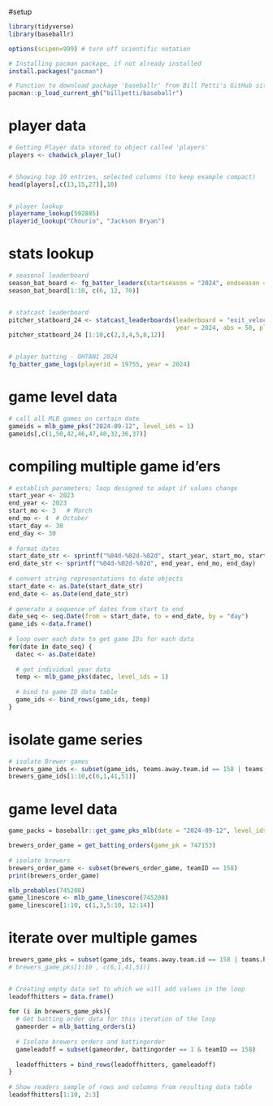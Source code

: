 #setup
```{r}

library(tidyverse)
library(baseballr)

options(scipen=999) # turn off scientific notation

# Installing pacman package, if not already installed 
install.packages("pacman")

# Function to download package 'baseballr' from Bill Petti's GitHub site 
pacman::p_load_current_gh("billpetti/baseballr")

```


# player data
```{r}

# Getting Player data stored to object called 'players'
players <- chadwick_player_lu()


# Showing top 10 entries, selected columns (to keep example compact)
head(players[,c(13,15,27)],10)


# player lookup
playername_lookup(592885)
playerid_lookup("Chourio", "Jackson Bryan")

```


# stats lookup 
```{r}

# seasonal leaderboard
season_bat_board <- fg_batter_leaders(startseason = "2024", endseason = "2024", sortstat = "WAR")
season_bat_board[1:10, c(6, 12, 70)]


# statcast leaderboard
pitcher_statboard_24 <- statcast_leaderboards(leaderboard = "exit_velocity_barrels", 
                                              year = 2024, abs = 50, player_type = "pitcher")
pitcher_statboard_24 [1:10,c(2,3,4,5,8,12)]


# player batting - OHTANI 2024
fg_batter_game_logs(playerid = 19755, year = 2024)

```


# game level data
```{r}

# call all MLB games on certain date
gameids = mlb_game_pks("2024-09-12", level_ids = 1)
gameids[,c(1,50,42,46,47,40,32,36,37)]

```


# compiling multiple game id'ers
```{r}

# establish parameters; loop designed to adapt if values change
start_year <- 2023
end_year <- 2023
start_mo <- 3   # March  
end_mo <- 4  # October 
start_day <- 30
end_day <- 30
 
# format dates 
start_date_str <- sprintf("%04d-%02d-%02d", start_year, start_mo, start_day)
end_date_str <- sprintf("%04d-%02d-%02d", end_year, end_mo, end_day)
 
# convert string representations to date objects 
start_date <- as.Date(start_date_str)
end_date <- as.Date(end_date_str)
 
# generate a sequence of dates from start to end
date_seq <- seq.Date(from = start_date, to = end_date, by = "day")
game_ids <-data.frame()
 
# loop over each date to get game IDs for each data
for(date in date_seq) {
  datec <- as.Date(date)
  
  # get individual year data
  temp <- mlb_game_pks(datec, level_ids = 1)
  
  # bind to game ID data table
  game_ids <- bind_rows(game_ids, temp)
}

```


# isolate game series 
```{r}

# isolate Brewer games 
brewers_game_ids <- subset(game_ids, teams.away.team.id == 158 | teams.home.team.id == 158)
brewers_game_ids[1:10,c(6,1,41,51)]

```


# game level data
```{r}

game_packs = baseballr::get_game_pks_mlb(date = "2024-09-12", level_ids = 1)

brewers_order_game = get_batting_orders(game_pk = 747153) 
 
# isolate brewers
brewers_order_game <- subset(brewers_order_game, teamID == 158)
print(brewers_order_game)

mlb_probables(745208)
game_linescore <- mlb_game_linescore(745208)
game_linescore[1:10, c(1,3,5:10, 12:14)]

```


# iterate over multiple games
```{r}

brewers_game_pks = subset(game_ids, teams.away.team.id == 158 | teams.home.team.id == 158)
# brewers_game_pks[1:10 , c(6,1,41,51)]


# Creating empty data set to which we will add values in the loop
leadoffhitters = data.frame()
 
for (i in brewers_game_pks){
  # Get batting order data for this iteration of the loop
  gameorder = mlb_batting_orders(i)
  
  # Isolate brewers orders and battingorder
  gameleadoff = subset(gameorder, battingorder == 1 & teamID == 158)
  
  leadoffhitters = bind_rows(leadoffhitters, gameleadoff)
}
 
# Show readers sample of rows and columns from resulting data table
leadoffhitters[1:10, 2:3]

```

